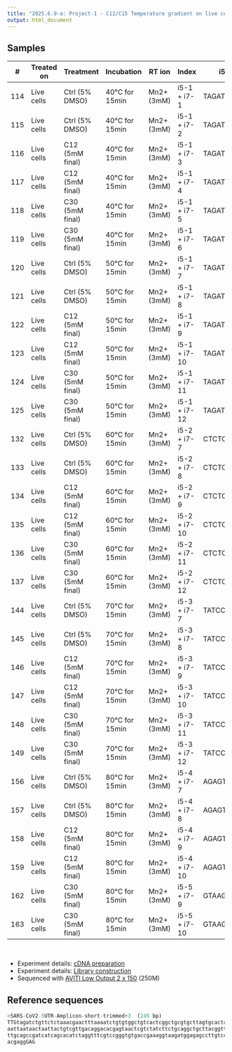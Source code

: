 ```yaml
---
title: "2025.6.9-a: Project-1 - C12/C15 Temperature gradient on live cells from 40°C to 80°C"
output: html_document
---
```



## Samples

<div style="font-size: 0.8em;">
| #   | Treated on | Treatment       | Incubation     | RT ion     | Index        | i5       | i7       |
|-----|------------|-----------------|----------------|------------|--------------|----------|----------|
| 114 | Live cells | Ctrl (5% DMSO)  | 40°C for 15min | Mn2+ (3mM) | i5-1 + i7-1  | TAGATCGC | TCGCCTTA |
| 115 | Live cells | Ctrl (5% DMSO)  | 40°C for 15min | Mn2+ (3mM) | i5-1 + i7-2  | TAGATCGC | CTAGTACG |
| 116 | Live cells | C12 (5mM final) | 40°C for 15min | Mn2+ (3mM) | i5-1 + i7-3  | TAGATCGC | TTCTGCCT |
| 117 | Live cells | C12 (5mM final) | 40°C for 15min | Mn2+ (3mM) | i5-1 + i7-4  | TAGATCGC | GCTCAGGA |
| 118 | Live cells | C30 (5mM final) | 40°C for 15min | Mn2+ (3mM) | i5-1 + i7-5  | TAGATCGC | AGGAGTCC |
| 119 | Live cells | C30 (5mM final) | 40°C for 15min | Mn2+ (3mM) | i5-1 + i7-6  | TAGATCGC | CATGCCTA |
| 120 | Live cells | Ctrl (5% DMSO)  | 50°C for 15min | Mn2+ (3mM) | i5-1 + i7-7  | TAGATCGC | GTAGAGAG |
| 121 | Live cells | Ctrl (5% DMSO)  | 50°C for 15min | Mn2+ (3mM) | i5-1 + i7-8  | TAGATCGC | CCTCTCTG |
| 122 | Live cells | C12 (5mM final) | 50°C for 15min | Mn2+ (3mM) | i5-1 + i7-9  | TAGATCGC | AGCGTAGC |
| 123 | Live cells | C12 (5mM final) | 50°C for 15min | Mn2+ (3mM) | i5-1 + i7-10 | TAGATCGC | CAGCCTCG |
| 124 | Live cells | C30 (5mM final) | 50°C for 15min | Mn2+ (3mM) | i5-1 + i7-11 | TAGATCGC | TGCCTCTT |
| 125 | Live cells | C30 (5mM final) | 50°C for 15min | Mn2+ (3mM) | i5-1 + i7-12 | TAGATCGC | TCCTCTAC |
| 132 | Live cells | Ctrl (5% DMSO)  | 60°C for 15min | Mn2+ (3mM) | i5-2 + i7-7  | CTCTCTAT | GTAGAGAG |
| 133 | Live cells | Ctrl (5% DMSO)  | 60°C for 15min | Mn2+ (3mM) | i5-2 + i7-8  | CTCTCTAT | CCTCTCTG |
| 134 | Live cells | C12 (5mM final) | 60°C for 15min | Mn2+ (3mM) | i5-2 + i7-9  | CTCTCTAT | AGCGTAGC |
| 135 | Live cells | C12 (5mM final) | 60°C for 15min | Mn2+ (3mM) | i5-2 + i7-10 | CTCTCTAT | CAGCCTCG |
| 136 | Live cells | C30 (5mM final) | 60°C for 15min | Mn2+ (3mM) | i5-2 + i7-11 | CTCTCTAT | TGCCTCTT |
| 137 | Live cells | C30 (5mM final) | 60°C for 15min | Mn2+ (3mM) | i5-2 + i7-12 | CTCTCTAT | TCCTCTAC |
| 144 | Live cells | Ctrl (5% DMSO)  | 70°C for 15min | Mn2+ (3mM) | i5-3 + i7-7  | TATCCTCT | GTAGAGAG |
| 145 | Live cells | Ctrl (5% DMSO)  | 70°C for 15min | Mn2+ (3mM) | i5-3 + i7-8  | TATCCTCT | CCTCTCTG |
| 146 | Live cells | C12 (5mM final) | 70°C for 15min | Mn2+ (3mM) | i5-3 + i7-9  | TATCCTCT | AGCGTAGC |
| 147 | Live cells | C12 (5mM final) | 70°C for 15min | Mn2+ (3mM) | i5-3 + i7-10 | TATCCTCT | CAGCCTCG |
| 148 | Live cells | C30 (5mM final) | 70°C for 15min | Mn2+ (3mM) | i5-3 + i7-11 | TATCCTCT | TGCCTCTT |
| 149 | Live cells | C30 (5mM final) | 70°C for 15min | Mn2+ (3mM) | i5-3 + i7-12 | TATCCTCT | TCCTCTAC |
| 156 | Live cells | Ctrl (5% DMSO)  | 80°C for 15min | Mn2+ (3mM) | i5-4 + i7-7  | AGAGTAGA | GTAGAGAG |
| 157 | Live cells | Ctrl (5% DMSO)  | 80°C for 15min | Mn2+ (3mM) | i5-4 + i7-8  | AGAGTAGA | CCTCTCTG |
| 158 | Live cells | C12 (5mM final) | 80°C for 15min | Mn2+ (3mM) | i5-4 + i7-9  | AGAGTAGA | AGCGTAGC |
| 159 | Live cells | C12 (5mM final) | 80°C for 15min | Mn2+ (3mM) | i5-4 + i7-10 | AGAGTAGA | CAGCCTCG |
| 162 | Live cells | C30 (5mM final) | 80°C for 15min | Mn2+ (3mM) | i5-5 + i7-9  | GTAAGGAG | AGCGTAGC |
| 163 | Live cells | C30 (5mM final) | 80°C for 15min | Mn2+ (3mM) | i5-5 + i7-10 | GTAAGGAG | CAGCCTCG |
</div>
<br>

- Experiment details: [cDNA preparation](https://raw.githubusercontent.com/chenh19/chemProbing/refs/heads/main/files/2025.6.9/2025.6.2-4 C12 C30 Temperature gradient; C34 Protection (on live cells).pdf)
- Experiment details: [Library construction](https://raw.githubusercontent.com/chenh19/chemProbing/refs/heads/main/files/2025.6.9/2025.6.5 Amplicon library-2.pdf)
- Sequenced with [AVITI Low Output 2 x 150](https://www.elementbiosciences.com/products/aviti/specs) (250M)


## Reference sequences

```r
>SARS-CoV2-5UTR-Amplicon-short-trimmed+3  (249 bp)
TTGtagatctgttctctaaacgaactttaaaatctgtgtggctgtcactcggctgcgtgcttagtgcactcacgcagtat
aattaataactaattactgtcgttgacaggacacgagtaactcgtctatcttctgcaggctgcttacggtttcgtccgtg
ttgcagccgatcatcagcacatctaggtttcgtccgggtgtgaccgaaaggtaagatggagagccttgtccctggtttca
acgaggGAG
```
